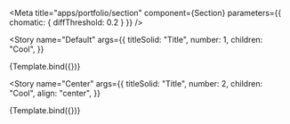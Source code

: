 

<Meta
  title="apps/portfolio/section"
  component={Section}
  parameters={{ chomatic: { diffThreshold: 0.2 } }}
/>


<Story
  name="Default"
  args={{
    titleSolid: "Title",
    number: 1,
    children: "Cool",
  }}
>
  {Template.bind({})}
</Story>

<Story
  name="Center"
  args={{
    titleSolid: "Title",
    number: 2,
    children: "Cool",
    align: "center",
  }}
>
  {Template.bind({})}
</Story>
